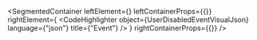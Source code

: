 
<SegmentedContainer
  leftElement={<UserDisabledEventDesc />}
  leftContainerProps={{}}
  rightElement={
    <CodeHighlighter
      object={UserDisabledEventVisualJson}
      language={"json"}
      title={"Event"}
    />
  }
  rightContainerProps={{}}
/>
